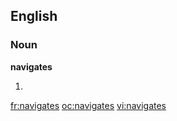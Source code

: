 ==English==

===Noun===
'''navigates'''

# {{third-person singular of|[[navigate]]}}

[[fr:navigates]]
[[oc:navigates]]
[[vi:navigates]]